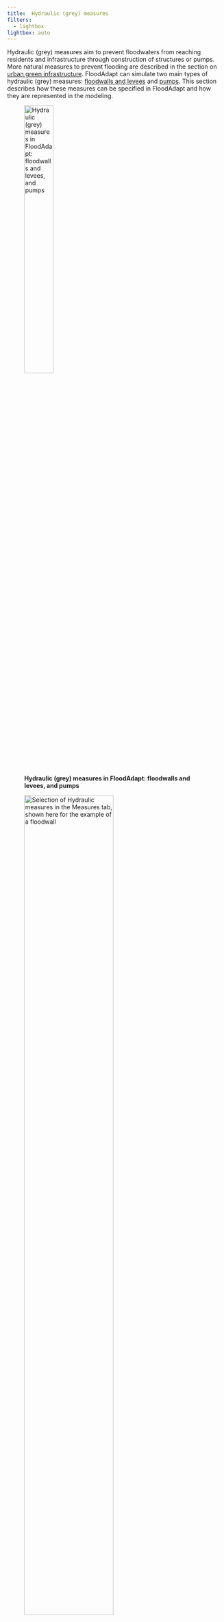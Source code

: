 ```yaml
---
title: 	Hydraulic (grey) measures
filters:
  - lightbox
lightbox: auto
---
```


Hydraulic (grey) measures aim to prevent floodwaters from reaching residents and infrastructure through construction of structures or pumps. More natural measures to prevent flooding are described in the section on [urban green infrastructure](green_infra.qmd). FloodAdapt can simulate two main types of hydraulic (grey) measures: [floodwalls and levees](#floodwalls-and-levees) and [pumps](#pumps). This section describes how these measures can be specified in FloodAdapt and how they are represented in the modeling. 

![**Hydraulic (grey) measures in FloodAdapt: floodwalls and levees, and pumps**](../../_static/images/measures_hydraulic.png){width=40% fig-align=left #fig-measures_buildingLevel}

![**Selection of Hydraulic measures in the Measures tab, shown here for the example of a floodwall**](../../_static/images/measures_hydraulic_GUI.png){width=70% fig-align=left #fig-measures_buildingLevel_GUI}

To specify a hydraulic measure, the user goes to the Measures tab, and in the "Category" drop-down menu selects "Hydraulic" (see @fig-measures_buildingLevel_GUI). The user can then choose for "Measure" one of the measure types: [floodwall or levee](#floodwalls-and-levees), or [pumps](#pumps). For each of these measures, the user will choose an "Area type". This indicates how the user will specify the location of the measure. There are two options :

* Draw polyline: this option allows a user to click a polyline in the map to represent either the floodwall/levee or the intake/outtake location of a pump

* Import polyline: this option allows a user to import a polyline that they have made externally, for example in GIS software

When specifying a hydraulic measure, it is useful to see the underlying hazard model grid which helps understand how the measure will be schematized in the model (hydraulic measures are always snapped to the hazard model grid). For this the user can click the "Show Grid" box. In addition, if you click the "Show Grid Snapper" box, FloodAdapt will show you how your polyline will be snapped to the hazard model grid. This is especially important when drawing a floodwall or leveel to make sure that the area you want to protect is well-represented once the polyline is snapped to the grid. 

## Floodwalls and levees

Floodwalls and levees are engineered structures designed to provide barriers against flood waters, thereby mitigating flood risks and protecting vulnerable areas from inundation. To implement floodwalls or levees in FloodAdapt:

* Go to the [Measures](../measures/index.qmd) tab
* Select "Hydraulic" for the Category
* From the Measure drop-down menu, Select "Floowall" or "Levee" 
* Select one of the "Area type" options and then click "Add Measure". 

If you selected "Draw polyline", you can now begin clicking within the map to draw a polyline where you want to implement your floodwall. When drawing the floodwall or levee, it is useful to turn on the "show grid" and "grid snapper" options so you are clear how your floodwall or levee will be implemented in the hydraulic model. We also recommend turning on the topography layer to ensure that your floodwall or levee ties into high ground, so that water does not flow around the edges of your floodwall or levee.  @fig-measures_floodwall_map shows an example of a polyline representing a floodwall without the grid, grid snapper, and topography visible. @fig-measures_floodwall_snapper_topo shows the same measure with these features enabled. You can see in @fig-measures_floodwall_snapper_topo how the wall will be implemented in the hydraulic model, and that the edges of the wall are tied into high ground.



![**Implementing a floodwall in FloodAdapt by drawing a polyline**](../../_static/images/measure_floodwall_map.png){width=50% fig-align=left #fig-measures_floodwall_map}

![**Using the "show grid", "grid snapper" and topography layers to better specify your floodwall or levee**](../../_static/images/measure_floodwall_snapper_topo.png){width=50% fig-align=left #fig-measures_floodwall_snapper_topo} 

::: {.callout-tip}
## Turning on the topography layer
To turn on the topography layer, go to the top menu bar in FloodAdapt, click the "View" menu, and then from the drop-down menu click "Topography". The topography layer will turn on. To turn the layer back off, again go to "View", and again click "Topography" and the layer will disappear.
:::

Once you have drawn your polyline or selected to import a polyline, a specification window opens (see @fig-measure_floodwall_properties for the example of a floodwall). In the specification window, the user enters a name for the measure (no spaces or special characters), an optional description, and the elevation of the floodwall or levee. Once you enter the information and click "OK", your floodwall or levee will show up in the measures window. 

![**Specifying information for a floodwall or levee**](../../_static/images/measure_floodwall_properties.png){width=50% fig-align=left #fig-measure_floodwall_properties} 

### Editing a floodwall or levee

Once you have created a floodwall or levee, you can edit it as long as you have not yet included it in a strategy. You can edit either the geometry or the parameters (the elevation) of the floodwall or levee. 

Here are the steps to edit the **geometry** of a floodwall or levee:

* Select the measure in the "Measures" tab
* Click "Edit measure"
* A pop-up window appears asking if you want to edit the geometry or parameters; select "Geometry"
* The polyline is now 'clickable'
* Click the orange dots to reshape the polyline. If you have the grid snapper shown, the snapped floodwall or levee will automatically update as you edit the polyline (see @fig-measure_floodwall_edit)
* When you are finished editing the polyline, click anywhere else on the map
* A pop-up window asks you if you would like to keep the new geometry; click yes
* The geometry is now updated



![**Editing a floodwall or levee**](../../_static/images/measure_floodwall_edit.png){width=70% fig-align=left #fig-measure_floodwall_edit} 

Here are the steps to edit the **parameters** of a floodwall or levee:

* Select the measure in the "Measures" tab
* Click "Edit measure"
* A pop-up window appears asking if you want to edit the geometry or parameters; select "Parameters"
* The specification window opens
* You may change the description or the elevation of the floodwall or levee
* When you are finished, click "OK"
* The parameters are now updated



## Pumps

Pumps remove water from low-lying areas or drainage systems to mitigate flooding. They are needed when gravity alone cannot allow for floodwaters to escape, or in combination with floodwalls which - without the inclusion of pumps - can trap rainwater within the area shielded by the floodwall. To implement floodwalls or levees in FloodAdapt:

* Go to the [Measures](../measures/index.qmd) tab
* Select "Hydraulic" for the Category
* From the Measure drop-down menu, Select "pump" 
* Select one of the "Area type" options and then click "Add Measure". 

If you selected "Draw polyline", you can now click on the map. While FloodAdapt allows you to click multiple points in your polyline, the only points that will be retained for a pump are the first and last point. The first point will be treated as the 'intake' location (where the water will enter the pump) and the last point will be treated as the 'outtake' location (where the water will be pumped to). When drawing pump intake/outtake points, it is useful to turn on the "show grid" option so you are sure your intake and outtake points do not fall within the same model grid cell. When you have finished clicking your intake/outtake points, double-click on the last point to open the specification window.

In the specification window, you enter a name for the measure (no spaces or special characters), an optional description, and the pump capacity. When you have finished you click "OK" and the pump will be added and visible from the Measures tab.  

::: {.callout-note}
## How are pumps represented in the modeling?
A pump in FloodAdapt is represented as a discharge between the intake and outtake points, using the discharge rate specified by the user when creating the measure. The discharge within the intake cell influences surrounding cells, causing water from these cells to drain into the intake cell as it is being discharged. However, this setup does not represent a pump connected to drainage infrastructure, and the effects of the pump are fairly localized to the intake location.
:::